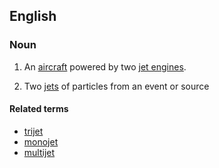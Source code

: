 ==English==
{{wikipedia}}

===Noun===
{{en-noun}}

# {{lb|en|aviation}} An [[aircraft]] powered by two [[jet engine]]s.
# {{lb|en|physics}} Two [[jet]]s of particles from an event or source

====Related terms====
* [[trijet]]
* [[monojet]]
* [[multijet]]